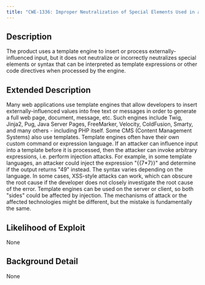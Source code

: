 ```yaml
---
title: "CWE-1336: Improper Neutralization of Special Elements Used in a Template Engine"
---
```


## Description
The product uses a template engine to insert or process externally-influenced input, but it does not neutralize or incorrectly neutralizes special elements or syntax that can be interpreted as template expressions or other code directives when processed by the engine.

## Extended Description

Many web applications use template engines that allow developers to insert externally-influenced values into free text or messages in order to generate a full web page, document, message, etc. Such engines include Twig, Jinja2, Pug, Java Server Pages, FreeMarker, Velocity, ColdFusion, Smarty, and many others - including PHP itself. Some CMS (Content Management Systems) also use templates.
Template engines often have their own custom command or expression language. If an attacker can influence input into a template before it is processed, then the attacker can invoke arbitrary expressions, i.e. perform injection attacks. For example, in some template languages, an attacker could inject the expression "{{7*7}}" and determine if the output returns "49" instead. The syntax varies depending on the language.
In some cases, XSS-style attacks can work, which can obscure the root cause if the developer does not closely investigate the root cause of the error.
Template engines can be used on the server or client, so both "sides" could be affected by injection. The mechanisms of attack or the affected technologies might be different, but the mistake is fundamentally the same.


## Likelihood of Exploit
None

## Background Detail
None
        